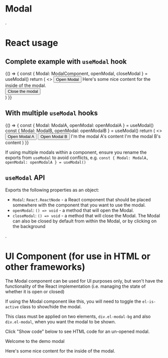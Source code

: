
<Meta title="V3/Modal" />

# Modal

.

# React usage

## Complete example with `useModal` hook

<Canvas>
  <Story name="useModal example">
    {() => {
      const { Modal: ModalComponent, openModal, closeModal } = useModal()
      return (
        <>
          <Button onClick={openModal}>Open Modal</Button>
          <ModalComponent title="Welcome to the demo modal">
            <BodyText>Here's some nice content for the inside of the modal.</BodyText>
            <div className={cx(elFlex, elFlexJustifyCenter)}>
              <Button onClick={closeModal}>Close the modal</Button>
            </div>
          </ModalComponent>
        </>
      )
    }}
  </Story>
</Canvas>

## With multiple `useModal` hooks

<Canvas>
  <Story name="useModal example - multiple modals">
    {() => {
      const { Modal: ModalA, openModal: openModalA } = useModal()
      const { Modal: ModalB, openModal: openModalB } = useModal()
      return (
        <>
          <Button onClick={openModalA}>Open Modal A</Button>
          <Button onClick={openModalB}>Open Modal B</Button>
          <ModalA title="Modal A">I'm the modal A's content</ModalA>
          <ModalB title="Modal B">I'm the modal B's content</ModalB>
        </>
      )
    }}
  </Story>
</Canvas>

If using multiple modals within a component, ensure you rename the exports from `useModal` to avoid conflicts, e.g. `const { Modal: ModalA, openModal: openModalA } = useModal()`

## `useModal` API

Exports the following properties as an object:

- `Modal`: `React.ReactNode` - a React component that should be placed somewhere with the component that you want to use the modal.
- `openModal`: `() => void` - a method that will open the Modal.
- `closeModal`: `() => void` - a method that will close the Modal. The Modal can also be closed by default from within the Modal, or by clicking on the background

.

# UI Component (for use in HTML or other frameworks)

The Modal component can be used for UI purposes only, but won't have the functionality of the React implementation (i.e. managing the state of whether it is open or closed)

If using the Modal component like this, you will need to toggle the `el-is-active` class to show/hide the modal.

This class must be applied on two elements, `div.el-modal-bg` and also `div.el-modal`, when you want the modal to be shown.

Click "Show code" below to see HTML code for an un-opened modal.

<Canvas>
  <div className="el-modal-bg"></div>
  <div className="el-modal">
    <div className="el-modal-header">Welcome to the demo modal</div>
    <div className="el-modal-body">
      <p className="el-body-text">Here's some nice content for the inside of the modal.</p>
    </div>
  </div>
</Canvas>

